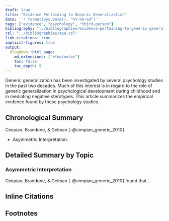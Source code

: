 ```yaml
---
draft: true
title: "Evidence Pertaining to Generic Generalization"
date: '`r format(Sys.Date(), "%Y-%m-%d")`'
tags: ["evidence", "psychology", "third-person"]
bibliography: "../bibliographies/evidence-pertaining-to-generic-generalization.bib"
csl: "../bibliographies/apa.csl"
link-citations: true
implicit-figures: true
output:
  blogdown::html_page:
    md_extensions: ["+footnotes"]
    toc: false
    toc_depth: 5
---
```



Generic generalization has been investigated by several psychology studies in the past two decades. Much of this interest is in regard to the role of generic generalization in psychological development during childhood and in mediating negative sterotypes. This article summarizes the empirical evidence found by these psychology studies.


<!--more-->


## Chronological Summary

Cimpian, Brandone, & Gelman [-@cimpian_generic_2010]

* Asymmetric Interpretation.


## Detailed Summary by Topic


### Asymmetric Interpretation


Cimpian, Brandone, & Gelman [-@cimpian_generic_2010] found that...


## Inline Citations

::: {#refs}
:::


## Footnotes
